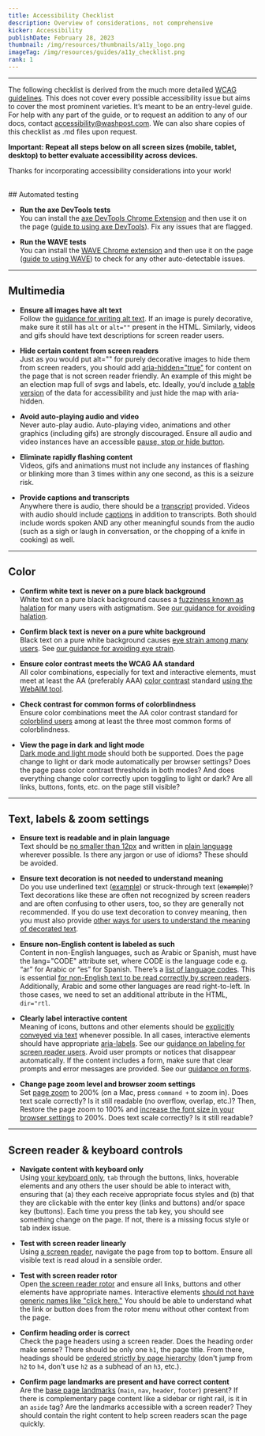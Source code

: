 ```yaml
---
title: Accessibility Checklist
description: Overview of considerations, not comprehensive
kicker: Accessibility
publishDate: February 28, 2023
thumbnail: /img/resources/thumbnails/a11y_logo.png
imageTag: /img/resources/guides/a11y_checklist.png
rank: 1
---
```


---

The following checklist is derived from the much more detailed [WCAG guidelines](https://www.w3.org/WAI/WCAG21/quickref/). This does not cover every possible accessibility issue but aims to cover the most prominent varieties. It’s meant to be an entry-level guide. For help with any part of the guide, or to request an addition to any of our docs, contact accessibility@washpost.com. We can also share copies of this checklist as .md files upon request.

**Important: Repeat all steps below on all screen sizes (mobile, tablet, desktop) to better evaluate accessibility across devices.**

Thanks for incorporating accessibility considerations into your work!

<br />
## Automated testing

- **Run the axe DevTools tests**<br />
  You can install the [axe DevTools Chrome Extension](https://chrome.google.com/webstore/detail/axe-devtools-web-accessib/lhdoppojpmngadmnindnejefpokejbdd?hl=en-US) and then use it on the page ([guide to using axe DevTools](/resources/accessibility/automated-testing#axe%20DevTools%20(Google%20Chrome%20extension))). Fix any issues that are flagged.

- **Run the WAVE tests**<br />
  You can install the [WAVE Chrome extension](https://chrome.google.com/webstore/detail/wave-evaluation-tool/jbbplnpkjmmeebjpijfedlgcdilocofh?hl=en-US)
  and then use it on the page ([guide to using WAVE](/resources/accessibility/automated-testing#WAVE%20Evaluation%20Tool%20(Google%20Chrome%20extension)))
  to check for any other auto-detectable issues.

---

## Multimedia

- **Ensure all images have alt text**<br />
  Follow the [guidance for writing alt text](/resources/accessibility/alt-text).
  If an image is purely decorative, make sure it still has `alt` or `alt=""`
  present in the HTML. Similarly, videos and gifs should have text descriptions
  for screen reader users.

- **Hide certain content from screen readers**<br />
  Just as you would put alt="" for purely decorative images to hide them from
  screen readers, you should add [aria-hidden="true"](/resources/accessibility/semantic-html#Hiding%20content%20from%20screen%20readers)
  for content on the page that is not screen reader friendly. An example of this
  might be an election map full of svgs and labels, etc. Ideally, you’d include
  [a table version](/resources/accessibility/semantic-html#Tables) of the data
  for accessibility and just hide the map with aria-hidden.

- **Avoid auto-playing audio and video**<br />
  Never auto-play audio. Auto-playing video, animations and other graphics (including gifs) are strongly discouraged. Ensure all
  audio and video instances have an accessible [pause, stop or hide button](https://www.w3.org/WAI/WCAG21/Understanding/pause-stop-hide.html).

- **Eliminate rapidly flashing content**<br />
  Videos, gifs and animations must not include any instances of flashing or blinking
  more than 3 times within any one second, as this is a seizure risk.

- **Provide captions and transcripts**<br />
  Anywhere there is audio, there should be a [transcript](/resources/accessibility/audio-and-video#Transcripts%20guidance) provided. Videos with audio should include [captions](/resources/accessibility/audio-and-video#Captions) in addition to transcripts.
  Both should include words spoken AND any other meaningful sounds from the
  audio (such as a sigh or laugh in conversation, or the chopping of a knife
  in cooking) as well.

---

## Color

- **Confirm white text is never on a pure black background**<br />
  White text on a pure black background causes a [fuzziness known as halation](https://medium.com/@h_locke/why-dark-mode-causes-more-accessibility-issues-than-it-solves-d2f8359bb46a)
  for many users with astigmatism. See [our guidance for avoiding halation](/resources/accessibility/color#Avoid%20white%20text%20on%20black%20backgrounds).

- **Confirm black text is never on a pure white background**<br />
  Black text on a pure white background causes [eye strain among
  many users](https://uxmovement.com/content/why-you-should-never-use-pure-black-for-text-or-backgrounds/). See [our guidance for avoiding eye strain](/resources/accessibility/color#Avoid%20black%20text%20on%20white%20backgrounds).

- **Ensure color contrast meets the WCAG AA standard**<br />
  All color combinations, especially for text and interactive elements, must
  meet at least the AA (preferably AAA) [color contrast](/resources/accessibility/color)
  standard [using the WebAIM tool](https://webaim.org/resources/contrastchecker/).

- **Check contrast for common forms of colorblindness**<br />
  Ensure color combinations meet the AA color contrast standard for [colorblind
  users](/resources/accessibility/color#David%20Nichols'%20coloring%20for%20colorblindness%20tool) among at least the
  three most common forms of colorblindness.

- **View the page in dark and light mode**<br />
  [Dark mode and light mode](/resources/accessibility/color#Dark%20mode%20vs.%20light%20mode%20settings)
  should both be supported. Does the page change to light or dark mode automatically
  per browser settings? Does the page pass color contrast thresholds in both
  modes? And does everything change color correctly upon toggling to light or
  dark? Are all links, buttons, fonts, etc. on the page still visible?

---

## Text, labels & zoom settings

- **Ensure text is readable and in plain language**<br />
  Text should be [no smaller than 12px](/resources/accessibility/text-size-and-zoom#Text%20size) and written in [plain language](/resources/accessibility/plain-language-and-labeling)
  wherever possible. Is there any jargon or use of idioms? These should be avoided.

- **Ensure text decoration is not needed to understand meaning**<br />
  Do you use underlined text (<u>example</u>) or struck-through text (~~example~~)? Text decorations like these are often not recognized by screen readers and are often confusing to other users, too, so they are generally not recommended. If you do use text decoration to convey meaning, then you must also provide [other ways for users to understand the meaning of decorated text](/resources/accessibility/plain-language-and-labeling#Text%20decoration).

- **Ensure non-English content is labeled as such**<br />
  Content in non-English languages, such as Arabic or Spanish, must have the
  lang="CODE" attribute set, where CODE is the language code e.g. “ar” for Arabic
  or “es” for Spanish. There’s a [list of language codes](https://www.w3schools.com/tags/ref_language_codes.asp).
  This is essential [for non-English text to be read correctly by screen readers](/resources/accessibility/semantic-html#Non-English%20language%20support).
  Additionally, Arabic and some other languages are read right-to-left. In those cases, we need to set an additional attribute in the HTML, `dir="rtl`.

- **Clearly label interactive content**<br />
  Meaning of icons, buttons and other elements should be [explicitly conveyed
  via text](/resources/accessibility/plain-language-and-labeling#Icons,%20emojis%20and%20ASCII%20art) whenever possible. In all cases, interactive elements should have
  appropriate [aria-labels](https://developer.mozilla.org/en-US/docs/Web/Accessibility/ARIA/Attributes/aria-label). See our [guidance on labeling for screen reader users](/resources/accessibility/semantic-html#Labeling%20interactive%20elements). Avoid user prompts or notices that disappear automatically. If the content
  includes a form, make sure that clear prompts and error messages are provided. See our
  [guidance on forms](/resources/accessibility/plain-language-and-labeling#Forms%20and%20user%20input).

- **Change page zoom level and browser zoom settings**<br />
  Set [page zoom](/resources/accessibility/text-size-and-zoom#Page%20zoom) to 200% (on a Mac, press `command +` to zoom in). Does text scale
  correctly? Is it still readable (no overflow, overlap, etc.)? Then, Restore the page zoom to 100% and [increase the font size in your browser settings](/resources/accessibility/text-size-and-zoom#Scaling)
  to 200%. Does text scale correctly? Is it still readable?

---

## Screen reader & keyboard controls

- **Navigate content with keyboard only**<br />
  Using [your keyboard only](/resources/accessibility/keyboard-accessibility), `tab`
  through the buttons, links, hoverable elements and any others the user should
  be able to interact with, ensuring that (a) they each receive appropriate focus
  styles and (b) that they are clickable with the enter key (links and buttons)
  and/or space key (buttons). Each time you press the tab key, you should see
  something change on the page. If not, there is a missing focus style or tab
  index issue.

- **Test with screen reader linearly**<br />
  Using [a screen reader](/resources/accessibility/screen-readers), navigate the
  page from top to bottom. Ensure all visible text is read aloud in a sensible
  order.

- **Test with screen reader rotor**<br />
  Open [the screen reader rotor](/resources/accessibility/screen-readers#Using%20the%20VoiceOver%20rotor)
  and ensure all links, buttons and other elements have appropriate names. Interactive
  elements [should not have generic names like "click here."](/resources/accessibility/semantic-html#Hyperlink%20text%20guidelines) You should be able
  to understand what the link or button does from the rotor menu without other
  context from the page.

- **Confirm heading order is correct**<br />
  Check the page headers using a screen reader. Does the heading order make
  sense? There should be only one `h1`, the page title. From there, headings
  should be [ordered strictly by page hierarchy](/resources/accessibility/semantic-html#Heading%20order%20and%20page%20landmarks)
  (don't jump from `h2` to `h4`, don't use `h2` as a subhead of an `h3`, etc.).

- **Confirm page landmarks are present and have correct content**<br />
  Are the [base page landmarks](/resources/accessibility/semantic-html#Page%20landmarks) (`main`, `nav`, `header`, `footer`) present? If there is complementary page content like a sidebar or right rail, is it in an `aside` tag? Are the landmarks accessible with a screen reader? They should contain the right content to help screen readers scan the page quickly.
